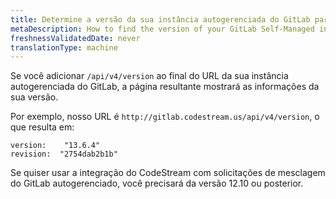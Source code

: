 ```yaml
---
title: Determine a versão da sua instância autogerenciada do GitLab para CodeStream
metaDescription: How to find the version of your GitLab Self-Managed instance.
freshnessValidatedDate: never
translationType: machine
---
```


Se você adicionar `/api/v4/version` ao final do URL da sua instância autogerenciada do GitLab, a página resultante mostrará as informações da sua versão.

Por exemplo, nosso URL é `http://gitlab.codestream.us/api/v4/version`, o que resulta em:

```
version:	"13.6.4"
revision:  "2754dab2b1b"
```

Se quiser usar a integração do CodeStream com solicitações de mesclagem do GitLab autogerenciado, você precisará da versão 12.10 ou posterior.